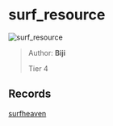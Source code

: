 
# surf_resource

![surf_resource](https://raw.githubusercontent.com/Sayt123/SurfMapPics/Maps-and-bonuses/csgo/surf_resource.jpg)

> Author: **Biji**
>
> Tier 4

## Records

[surfheaven](https://surfheaven.eu/map/surf_resource)
